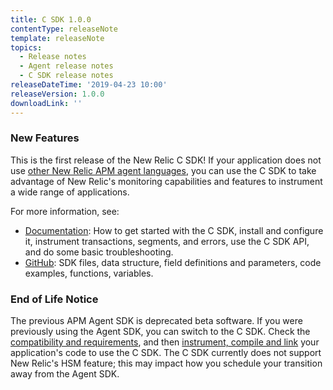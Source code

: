 ```yaml
---
title: C SDK 1.0.0
contentType: releaseNote
template: releaseNote
topics:
  - Release notes
  - Agent release notes
  - C SDK release notes
releaseDateTime: '2019-04-23 10:00'
releaseVersion: 1.0.0
downloadLink: ''
---
```


### New Features

This is the first release of the New Relic C SDK! If your application does not use [other New Relic APM agent languages](https://docs.newrelic.com/docs/agents/manage-apm-agents/installation/compatibility-requirements-new-relic-agents-products#apm-compatibility), you can use the C SDK to take advantage of New Relic's monitoring capabilities and features to instrument a wide range of applications.

For more information, see:

* [Documentation](https://docs.newrelic.com/docs/agents/c-sdk): How to get started with the C SDK, install and configure it, instrument transactions, segments, and errors, use the C SDK API, and do some basic troubleshooting.
* [GitHub](https://newrelic.github.io/c-sdk/index.html): SDK files, data structure, field definitions and parameters, code examples, functions, variables.

### End of Life Notice

The previous APM Agent SDK is deprecated beta software. If you were previously using the Agent SDK, you can switch to the C SDK. Check the [compatibility and requirements](https://docs.newrelic.com/docs/c-sdk-compatibility-requirements), and then [instrument, compile and link](https://docs.newrelic.com/docs/install-c-sdk-compile-link-your-code) your application's code to use the C SDK. The C SDK currently does not support New Relic's HSM feature; this may impact how you schedule your transition away from the Agent SDK.
